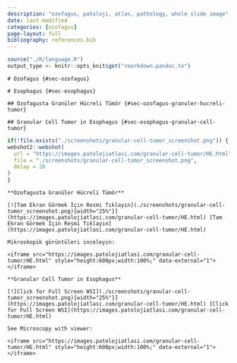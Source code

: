 ```yaml
---
description: "ozofagus, patoloji, atlas, pathology, whole slide image"
date: last-modified
categories: [ozofagus]
page-layout: full
bibliography: references.bib
---
```


```r

source("./R/language.R")
output_type <- knitr::opts_knit$get("rmarkdown.pandoc.to")

```

```asis
# Özofagus {#sec-ozofagus} 
```


```asis
# Esophagus {#sec-esophagus} 
```


```asis
## Özofagusta Granüler Hücreli Tümör {#sec-ozofagus-granuler-hucreli-tumor} 
```

```asis
## Granular Cell Tumor in Esophagus {#sec-esophagus-granular-cell-tumor} 
```

```r
if(!file.exists("./screenshots/granular-cell-tumor_screenshot.png")) {
webshot2::webshot(
  url = "https://images.patolojiatlasi.com/granular-cell-tumor/HE.html",
  file = "./screenshots/granular-cell-tumor_screenshot.png",
  delay = 20
)  
}


```

```asis

**Özofagusta Granüler Hücreli Tümör**

[![Tam Ekran Görmek İçin Resmi Tıklayın](./screenshots/granular-cell-tumor_screenshot.png){width="25%"}](https://images.patolojiatlasi.com/granular-cell-tumor/HE.html) [Tam Ekran Görmek İçin Resmi Tıklayın](https://images.patolojiatlasi.com/granular-cell-tumor/HE.html)

```


```asis

Mikroskopik görüntüleri inceleyin:

<iframe src="https://images.patolojiatlasi.com/granular-cell-tumor/HE.html" style="height:600px;width:100%;" data-external="1"></iframe>

```

```asis

**Granular Cell Tumor in Esophagus**

[![Click for Full Screen WSI](./screenshots/granular-cell-tumor_screenshot.png){width="25%"}](https://images.patolojiatlasi.com/granular-cell-tumor/HE.html) [Click for Full Screen WSI](https://images.patolojiatlasi.com/granular-cell-tumor/HE.html)

```

```asis

See Microscopy with viewer: 

<iframe src="https://images.patolojiatlasi.com/granular-cell-tumor/HE.html" style="height:600px;width:100%;" data-external="1"></iframe>

```
